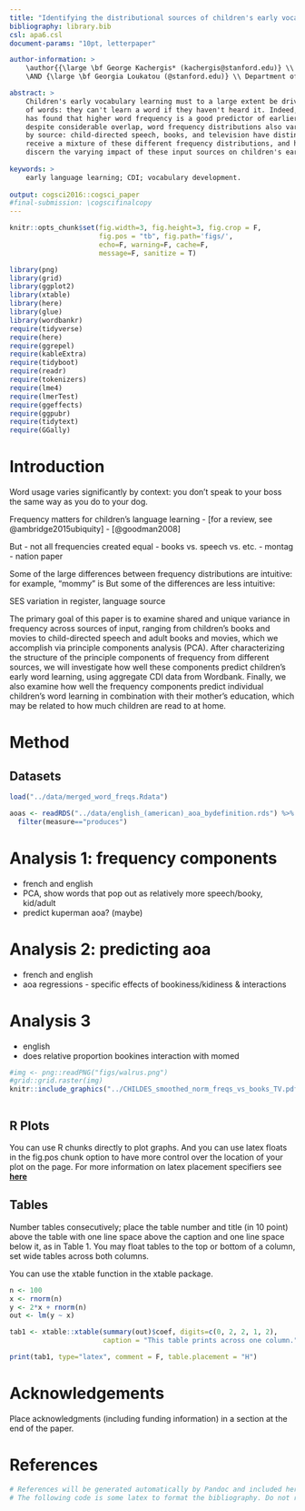 ```yaml
---
title: "Identifying the distributional sources of children's early vocabulary"
bibliography: library.bib
csl: apa6.csl
document-params: "10pt, letterpaper"

author-information: > 
    \author{{\large \bf George Kachergis* (kachergis@stanford.edu)} \\ Department of Psychology, Stanford University \\ Stanford, CA 94305 USA
    \AND {\large \bf Georgia Loukatou (@stanford.edu)} \\ Department of Psychology, Stanford University \\ Stanford, CA 94305 USA}

abstract: >
    Children's early vocabulary learning must to a large extent be driven by the prevalence 
    of words: they can't learn a word if they haven't heard it. Indeed, previous research 
    has found that higher word frequency is a good predictor of earlier learning. However,
    despite considerable overlap, word frequency distributions also vary significantly 
    by source: child-directed speech, books, and television have distinct profiles. Children
    receive a mixture of these different frequency distributions, and here we attempt to 
    discern the varying impact of these input sources on children's early word learning.
    
keywords: >
    early language learning; CDI; vocabulary development.
    
output: cogsci2016::cogsci_paper
#final-submission: \cogscifinalcopy
---
```


```r
knitr::opts_chunk$set(fig.width=3, fig.height=3, fig.crop = F, 
                      fig.pos = "tb", fig.path='figs/',
                      echo=F, warning=F, cache=F, 
                      message=F, sanitize = T)
```

```r
library(png)
library(grid)
library(ggplot2)
library(xtable)
library(here)
library(glue)
library(wordbankr)
require(tidyverse)
require(here)
require(ggrepel)
require(kableExtra)
require(tidyboot)
require(readr)
require(tokenizers)
require(lme4)
require(lmerTest)
require(ggeffects)
require(ggpubr)
require(tidytext)
require(GGally)
```

# Introduction

Word usage varies significantly by context: you don't speak to your boss the same way as you do to your dog.


Frequency matters for children's language learning
- [for a review, see @ambridge2015ubiquity] 
- [@goodman2008]

But - not all frequencies created equal
- books vs. speech vs. etc. 
- montag 
- nation paper

Some of the large differences between frequency distributions are intuitive: for example, "mommy" is 
But some of the differences are less intuitive: 

SES variation in register, language source

The primary goal of this paper is to examine shared and unique variance in frequency across sources of input, ranging from children's books and movies to child-directed speech and adult books and movies, which we accomplish via principle components analysis (PCA).
After characterizing the structure of the principle components of frequency from different sources, we will investigate how well these components predict children's early word learning, using aggregate CDI data from Wordbank.
Finally, we also examine how well the frequency components predict individual children's word learning in combination with their mother's education, which may be related to how much children are read to at home.


# Method

## Datasets

```r
load("../data/merged_word_freqs.Rdata")

aoas <- readRDS("../data/english_(american)_aoa_bydefinition.rds") %>%
  filter(measure=="produces")
```

# Analysis 1: frequency components
- french and english
- PCA, show words that pop out as relatively more speech/booky, kid/adult
- predict kuperman aoa? (maybe)

# Analysis 2: predicting aoa 
- french and english
- aoa regressions - specific effects of bookiness/kidiness & interactions

# Analysis 3
- english
- does relative proportion bookines interaction with momed

```r
#img <- png::readPNG("figs/walrus.png")
#grid::grid.raster(img)
knitr::include_graphics("../CHILDES_smoothed_norm_freqs_vs_books_TV.pdf")
```



```r

```


## R Plots

You can use R chunks directly to plot graphs. And you can use latex floats in the
fig.pos chunk option to have more control over the location of your plot on the page. For more information on latex placement specifiers see **[here](https://en.wikibooks.org/wiki/LaTeX/Floats,_Figures_and_Captions)**


## Tables

Number tables consecutively; place the table number and title (in
10 point) above the table with one line space above the caption and
one line space below it, as in Table 1. You may float
tables to the top or bottom of a column, set wide tables across both
columns.

You can use the xtable function in the xtable package.

```r
n <- 100
x <- rnorm(n)
y <- 2*x + rnorm(n)
out <- lm(y ~ x)

tab1 <- xtable::xtable(summary(out)$coef, digits=c(0, 2, 2, 1, 2), 
                       caption = "This table prints across one column.")

print(tab1, type="latex", comment = F, table.placement = "H")
```

# Acknowledgements

Place acknowledgments (including funding information) in a section at
the end of the paper.

# References 

```r
# References will be generated automatically by Pandoc and included here.
# The following code is some latex to format the bibliography. Do not remove it.
```

\setlength{\parindent}{-0.1in} 
\setlength{\leftskip}{0.125in}
\noindent
